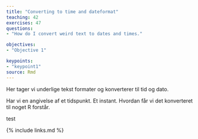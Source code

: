 ```yaml
---
title: "Converting to time and dateformat"
teaching: 42
exercises: 47
questions: 
- "How do I convert weird text to dates and times."

objectives:
- "Objective 1"

keypoints:
- "keypoint1"
source: Rmd
---
```



Her tager vi underlige tekst formater og konverterer til tid og dato.

Har vi en angivelse af et tidspunkt. Et instant. Hvordan får vi det konverteret til noget R forstår.

test

{% include links.md %}